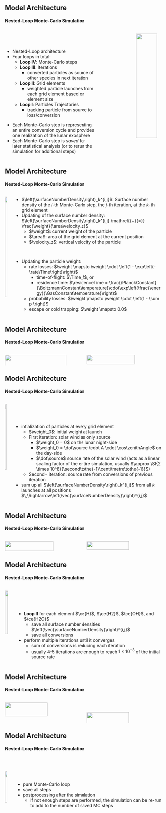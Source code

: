 ## Model Architecture {auto-animate=true}
#### Nested-Loop Monte-Carlo Simulation

:::: {.columns}

::: {.column width=45%}

</br></br>

* Nested-Loop architecture
* Four loops in total:
  - **Loop IV**: Monte-Carlo steps
  - **Loop III**: Iterations
    + converted particles as source of other species in next iteration
  - **Loop II**: Grid elements
    + weighted particle launches from each grid element based on element size
  - **Loop I**: Particles Trajectories
    + tracking particle from source to loss/conversion

::: {.fragment}
* Each Monte-Carlo step is representing an entire conversion cycle and provides one realization of the lunar exosphere
* Each Monte-Carlo step is _saved_ for later statistical analysis (or to rerun the simulation for additional steps)
:::

:::

::: {.column width=5%}
:::

::: {.column}
::: {.fragment}
![](../imgs/model_architecture/loop_I.svg){width=90%}
:::
:::
::::

## Model Architecture {auto-animate=true}
#### Nested-Loop Monte-Carlo Simulation

:::: {.columns}
::: {.column}
![](../imgs/model_architecture/loop_I.svg){width=90%}
:::

::: {.column}

::: {.fragment}
* $\left(\surfaceNumberDensity\right)_k^{i,j}$: Surface number density of the $i$-th Monte-Carlo step, the $j$-th iteration, at the $k$-th grid element
* Updating of the surface number density: $\left(\surfaceNumberDensity\right)_k^{i,j} \mathrel{{+}{=}} \frac{\weight}{\area\velocity_z}$
  - $\weight$: current weight of the particle
  - $\area$: area of the grid element at the current position
  - $\velocity_z$: vertical velocity of the particle
:::

</br>

::: {.fragment}
* Updating the particle weight:
  - rate losses: $\weight \mapsto \weight \cdot \left(1 - \exp\left(-\rate\Time\right)\right)$
    - time-of-flight: $\Time_f$, or 
    - residence time: $\residenceTime = \frac{\PlanckConstant}{\BoltzmannConstant\temperature}\cdot\exp\left(\frac{\energy}{\GasConstant\temperature}\right)$
  - probability losses: $\weight \mapsto \weight \cdot \left(1 - \sum p \right)$
  - escape or cold trapping: $\weight \mapsto 0.0$
:::
:::
::::

## Model Architecture {auto-animate=true transition="fade-in"}
#### Nested-Loop Monte-Carlo Simulation


:::: {.columns}
::: {.column}
![](../imgs/model_architecture/loop_I.svg){width=90%}
:::

::: {.column}
![](../imgs/model_architecture/loop_II.svg){width=80%}
:::
::::

## Model Architecture {auto-animate=true transition="fade-in"}
#### Nested-Loop Monte-Carlo Simulation


:::: {.columns}
::: {.column}
![](../imgs/model_architecture/loop_II.svg){width=80%}
:::

::: {.column}

</br></br></br>

* intialization of particles at every grid element
  - $\weight_0$: initial weight at launch
  - First iteration: solar wind as only source
    + $\weight_0 = 0$ on the lunar night-side
    + $\weight_0 = \dot\source \cdot A \cdot \cos\zenithAngle$ on the day-side
    + $\dot\source$ source rate of the solar wind (acts as a linear scaling factor of the entire simulation, usually $\approx \SI{2 \times 10^8}{\second\tothe{-1}\centi\metre\tothe{-1}}$)
  - Second+ iteration: source rate from conversions of previous iteration
* sum up all $\left(\surfaceNumberDensity\right)_k^{i,j}$ from all $k$ launches at all positions $\,\Rightarrow\left(\vec{\surfaceNumberDensity}\right)^{i,j}$
:::
::::

## Model Architecture {auto-animate=true transition="fade-in"}
#### Nested-Loop Monte-Carlo Simulation


:::: {.columns}
::: {.column}
![](../imgs/model_architecture/loop_II.svg){width=80%}
:::

::: {.column}
![](../imgs/model_architecture/loop_III.svg){width=75%}
:::
::::

## Model Architecture {auto-animate=true transition="fade-in"}
#### Nested-Loop Monte-Carlo Simulation


:::: {.columns}
::: {.column}
![](../imgs/model_architecture/loop_III.svg){width=75%}
:::

::: {.column}

</br></br></br>

* **Loop II** for each element $\ce{H}$, $\ce{H2}$, $\ce{OH}$, and $\ce{H2O}$
  - save all surface number densities $\left(\vec{\surfaceNumberDensity}\right)^{i,j}$
  - save all conversions
* perform multiple iterations until it converges
  - sum of conversions is reducing each iteration
  - usually 4-5 iterations are enough to reach $1 \times 10^{-3}$ of the initial source rate
:::
::::

## Model Architecture {auto-animate=true transition="fade-in"}
#### Nested-Loop Monte-Carlo Simulation


:::: {.columns}
::: {.column}
![](../imgs/model_architecture/loop_III.svg){width=75%}
:::

::: {.column}
</br>

![](../imgs/model_architecture/loop_IV.svg){width=75%}
:::
::::

## Model Architecture {auto-animate=true transition="fade-in"}
#### Nested-Loop Monte-Carlo Simulation


:::: {.columns}

::: {.column}
</br>

![](../imgs/model_architecture/loop_IV.svg){width=75%}
:::

::: {.column}

</br></br></br>

* pure Monte-Carlo loop
* save all steps
* postprocessing after the simulation
  - if not enough steps are performed, the simulation can be re-run to add to the number of saved MC steps
:::
::::